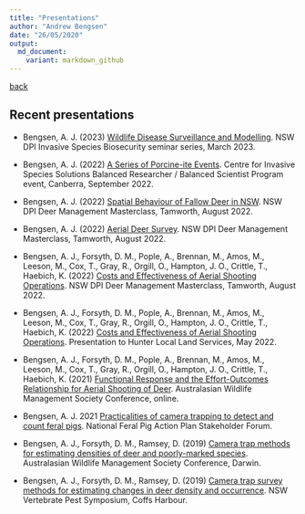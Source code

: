 ```yaml
---
title: "Presentations"
author: "Andrew Bengsen"
date: "26/05/2020"
output: 
  md_document:
    variant: markdown_github
---
```


[back](https://andrewbengsen.github.io/)

## Recent presentations  

  - Bengsen, A. J. (2023) [Wildlife Disease Surveillance and Modelling](Media/BENGSEN_ISB_seminar_series_disease_project_outline_2023-03.pdf). NSW DPI Invasive Species Biosecurity seminar series, March 2023.
  - Bengsen, A. J. (2022) [A Series of Porcine-ite Events](https://www.slideshare.net/AndrewBengsen/balanced-researcher-program-presentation-a-bengsenpptx). Centre for Invasive Species Solutions Balanced Researcher / Balanced Scientist Program event, Canberra, September 2022.
  - Bengsen, A. J. (2022) [Spatial Behaviour of Fallow Deer in NSW](Media/BENGSEN_2022_deer-collaring_deer-masterclass.pdf). NSW DPI Deer Management Masterclass, Tamworth, August 2022.
  - Bengsen, A. J. (2022) [Aerial Deer Survey](Media/BENGSEN_2022_Aerial-survey_deer-masterclass.pdf). NSW DPI Deer Management Masterclass, Tamworth, August 2022.
  - Bengsen, A. J., Forsyth, D. M., Pople, A., Brennan, M., Amos, M., Leeson, M., Cox, T., Gray, R., Orgill, O., Hampton, J. O., Crittle, T., Haebich, K. (2022) [Costs and Effectiveness of Aerial Shooting Operations](Media/BENGSEN_2022_aerial-shoot_deer-masterclass.pdf). NSW DPI Deer Management Masterclass, Tamworth, August 2022.
  - Bengsen, A. J., Forsyth, D. M., Pople, A., Brennan, M., Amos, M., Leeson, M., Cox, T., Gray, R., Orgill, O., Hampton, J. O., Crittle, T., Haebich, K. (2022) [Costs and Effectiveness of Aerial Shooting Operations](Media/BENGSEN_HunterLLS_aerial-shoot-deer_2022-05.pdf). Presentation to Hunter Local Land Services, May 2022.
  - Bengsen, A. J., Forsyth, D. M., Pople, A., Brennan, M., Amos, M., Leeson, M., Cox, T., Gray, R., Orgill, O., Hampton, J. O., Crittle, T., Haebich, K. (2021) [Functional Response and the Effort-Outcomes Relationship for Aerial Shooting of Deer](https://www.slideshare.net/AndrewBengsen/aerialshootdeerawms2021pptx). Australasian Wildlife Management Society Conference, online.
  
  - Bengsen, A. J. 2021 [Practicalities of camera trapping to detect and count feral pigs](Media/BENGSEN_NFPAP_practicalities-of-camera-traps-for-pigs_2021-12.pdf). National Feral Pig Action Plan Stakeholder Forum.

  - Bengsen, A. J., Forsyth, D. M., Ramsey, D. (2019) [Camera trap methods for estimating densities of deer and poorly-marked species](Media/BENGSEN_AWMS_2019_Deer_SMR.pdf). Australasian Wildlife Management Society Conference, Darwin.
  - Bengsen, A. J., Forsyth, D. M., Ramsey, D. (2019) [Camera trap survey methods for estimating changes in deer density and occurrence](https://vpmsymposium.com.au/base/wp-content/uploads/presentations2018/Andrew%20Bengsen.pdf). NSW Vertebrate Pest Symposium, Coffs Harbour.
  
